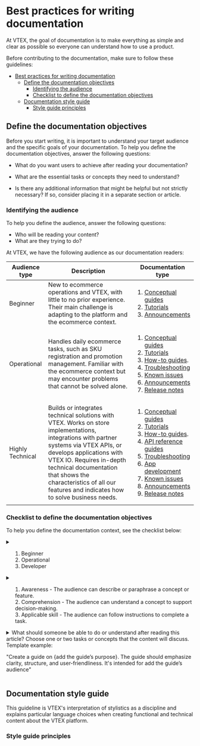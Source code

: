 # Best practices for writing documentation

At VTEX, the goal of documentation is to make everything as simple and clear as possible so everyone can understand how to use a product.

Before contributing to the documentation, make sure to follow these guidelines:

- [Best practices for writing documentation](#best-practices-for-writing-documentation)
  - [Define the documentation objectives](#define-the-documentation-objectives)
    - [Identifying the audience](#identifying-the-audience)
    - [Checklist to define the documentation objectives](#checklist-to-define-the-documentation-objectives)
  - [Documentation style guide](#documentation-style-guide)
    - [Style guide principles](#style-guide-principles)

## Define the documentation objectives

Before you start writing, it is important to understand your target audience and the specific goals of your documentation. To help you define the documentation objectives, answer the following questions:

- What do you want users to achieve after reading your documentation?

- What are the essential tasks or concepts they need to understand?

- Is there any additional information that might be helpful but not strictly necessary? If so, consider placing it in a separate section or article.

### Identifying the audience

To help you define the audience, answer the following questions:

- Who will be reading your content?
- What are they trying to do?

At VTEX, we have the following audience as our documentation readers:

| Audience type | Description | Documentation type |
| ------------- |------------ |------------------- |
| Beginner | New to ecommerce operations and VTEX, with little to no prior experience. Their main challenge is adapting to the platform and the ecommerce context. | <ol><li>[Conceptual guides](LINK)</li><li>[Tutorials](LINK)</li><li>[Announcements](LINK)</li></ol> |
| Operational | Handles daily ecommerce tasks, such as SKU registration and promotion management. Familiar with the ecommerce context but may encounter problems that cannot be solved alone. | <ol><li>[Conceptual guides](LINK)</li> <li>[Tutorials](LINK)</li><li>[How-to guides](LINK).</li><li>[Troubleshooting](LINK)</li><li>[Known issues](LINK)</li><li>[Announcements](LINK)</li><li>[Release notes](LINK)</li></ol> |
| Highly Technical | Builds or integrates technical solutions with VTEX. Works on store implementations, integrations with partner systems via VTEX APIs, or develops applications with VTEX IO. Requires in-depth technical documentation that shows the characteristics of all our features and indicates how to solve business needs. | <ol><li>[Conceptual guides](LINK)</li><li>[Tutorials](LINK)</li><li>[How-to guides](LINK).</li><li>[API reference guides](LINK)</li><li>[Troubleshooting](LINK)</li><li>[App development](LINK)</li><li>[Known issues](LINK)</li><li>[Announcements](LINK)</li><li>[Release notes](LINK)</li></ol> |

### Checklist to define the documentation objectives

To help you define the documentation context, see the checklist below:

<CheckboxField label="Audience" id="checkboxfield-account" />
<details>
<summary>

<ol>
    <li>Beginner</li>
    <li>Operational</li>
    <li>Developer</li>
</ol>

</summary>
</details>

<CheckboxField label="Learning category" id="checkboxfield-onboarding" />
<details>
<summary>
<ol>
    <li>Awareness - The audience can describe or paraphrase a concept or feature.</li>
    <li>Comprehension - The audience can understand a concept to support decision-making.</li>
    <li>Applicable skill - The audience can follow instructions to complete a task.</li>
</ol>
</summary>

</details>

<CheckboxField label="Learning objective" id="checkboxfield-setting-up" />
<details>
<summary>What should someone be able to do or understand after reading this article? Choose one or two tasks or concepts that the content will discuss. Template example:

"Create a guide on {add the guide’s purpose}. The guide should emphasize clarity, structure, and user-friendliness. It's intended for add the guide’s audience"
</summary>

</details>

## Documentation style guide

This guideline is VTEX's interpretation of stylistics as a discipline and explains particular language choices when creating functional and technical content about the VTEX platform.

### Style guide principles
